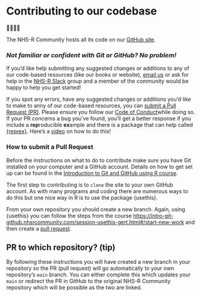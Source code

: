 # Contributing to our codebase {#code-contribution .unnumbered}
👩‍💻👨‍💻 

The NHS-R Community hosts all its code on our [GitHub site](https://github.com/nhs-r-community).

### _Not familiar or confident with Git or GitHub? No problem!_

If you'd like help submitting any suggested changes or additions to any of our code-based resources (like our books or website), [email us](#contact-us) or ask for help in the [NHS-R Slack](https://nhsrcommunity.com/getting-started.html#contact) group and a member of the community would be happy to help you get started!

If you spot any errors, have any suggested changes or additions you'd like to make to anny of our code-based resources, you can [submit a Pull Request (PR)](https://docs.github.com/en/pull-requests/collaborating-with-pull-requests/proposing-changes-to-your-work-with-pull-requests/creating-a-pull-request). Please ensure you follow our [Code of Conduct](#code-of-conduct)while doing so. If your PR concerns a bug you've found, you'll get a better response if you include a **rep**roducible **ex**ample and there is a package that can help called [{reprex}](https://reprex.tidyverse.org/). Here's a [video](https://www.youtube.com/watch?v=iLfzNWh2dLI) on how to do this!

### How to submit a Pull Request

Before the instructions on what to do to contribute make sure you have Git installed on your computer and a GitHub account.
Details on how to get set up can be found in the [Introduction to Git and GitHub using R course](https://intro-git-github.nhsrcommunity.com/session-setup.html#/title-slide).

The first step to contributing is to `clone` the site to your own GitHub account.
As with many programs and coding there are numerous ways to do this but one nice way in R is to use the package {usethis}.

From your own repository you should create a new branch.
Again, using {usethis} you can follow the steps from the course <https://intro-git-github.nhsrcommunity.com/session-usethis-gert.html#/start-new-work> and then create a [pull request](https://intro-git-github.nhsrcommunity.com/session-pull-requests.html#/pushing-to-the-remote-github).

:::{.callout-tip collapse=false appearance='default' icon=true}
## PR to which repository? (tip)
By following these instructions you will have created a new branch in your repository so the PR (pull request) will go automatically to your own repository's `main` branch. 
You can either complete this which updates your `main` or redirect the PR in GitHub to the original NHS-R Community repository which will be possible as the two are linked.
:::
